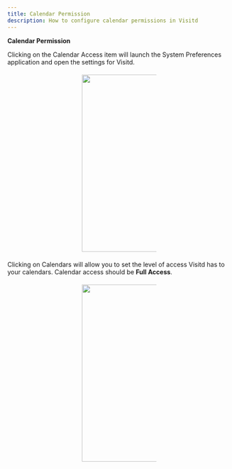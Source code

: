 ```yaml
---
title: Calendar Permission
description: How to configure calendar permissions in Visitd
---
```


__Calendar Permission__

Clicking on the Calendar Access item will launch the System Preferences application and open the settings for Visitd. 
<div style="width: 33.333333%; margin: 1.25rem auto;">
<img src="/home/settings.png" width="200" height="400" />
</div>

Clicking on Calendars will allow you to set the level of access Visitd has to your calendars. Calendar access should be 
__Full Access__.
<div style="width: 33.333333%; margin: 1.25rem auto;">
<img src="/home/settinsCalendars.png" width="200" height="400" />
</div>